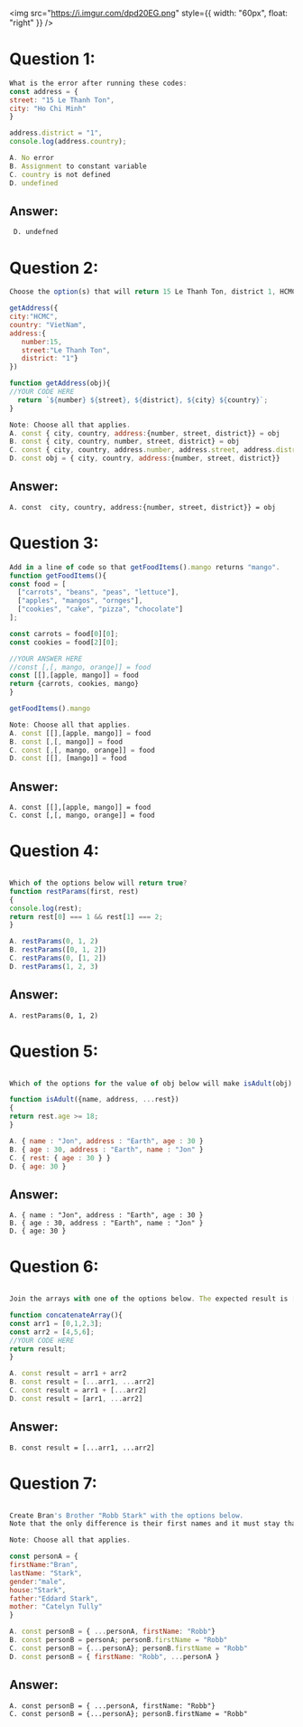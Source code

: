 <img
  src="https://i.imgur.com/dpd20EG.png"
  style={{ width: "60px", float: "right" }}
/>
# Question 1:

```js
What is the error after running these codes:
const address = {
street: "15 Le Thanh Ton",
city: "Ho Chi Minh"
}

address.district = "1",
console.log(address.country);

A. No error
B. Assignment to constant variable
C. country is not defined
D. undefined
```

## Answer:

```
 D. undefned
```

# Question 2:

```js
Choose the option(s) that will return 15 Le Thanh Ton, district 1, HCMC, Vietnam

getAddress({
city:"HCMC",
country: "VietNam",
address:{
   number:15,
   street:"Le Thanh Ton",
   district: "1"}
})

function getAddress(obj){
//YOUR CODE HERE
  return `${number} ${street}, ${district}, ${city} ${country}`;
}

Note: Choose all that applies.
A. const { city, country, address:{number, street, district}} = obj
B. const { city, country, number, street, district} = obj
C. const { city, country, address.number, address.street, address.district } = obj
D. const obj = { city, country, address:{number, street, district}}
```

## Answer:

```
A. const  city, country, address:{number, street, district}} = obj
```

# Question 3:

```js
Add in a line of code so that getFoodItems().mango returns "mango".
function getFoodItems(){
const food = [
  ["carrots", "beans", "peas", "lettuce"],
  ["apples", "mangos", "ornges"],
  ["cookies", "cake", "pizza", "chocolate"]
];

const carrots = food[0][0];
const cookies = food[2][0];

//YOUR ANSWER HERE
//const [,[, mango, orange]] = food
const [[],[apple, mango]] = food
return {carrots, cookies, mango}
}

getFoodItems().mango

Note: Choose all that applies.
A. const [[],[apple, mango]] = food
B. const [,[, mango]] = food
C. const [,[, mango, orange]] = food
D. const [[], [mango]] = food

```

## Answer:

```
A. const [[],[apple, mango]] = food
C. const [,[, mango, orange]] = food

```

# Question 4:

```js

Which of the options below will return true?
function restParams(first, rest)
{
console.log(rest);
return rest[0] === 1 && rest[1] === 2;
}

A. restParams(0, 1, 2)
B. restParams([0, 1, 2])
C. restParams(0, [1, 2])
D. restParams(1, 2, 3)

```

## Answer:

```
A. restParams(0, 1, 2)

```

# Question 5:

```js

Which of the options for the value of obj below will make isAdult(obj) return true?

function isAdult({name, address, ...rest})
{
return rest.age >= 18;
}

A. { name : "Jon", address : "Earth", age : 30 }
B. { age : 30, address : "Earth", name : "Jon" }
C. { rest: { age : 30 } }
D. { age: 30 }

```

## Answer:

```
A. { name : "Jon", address : "Earth", age : 30 }
B. { age : 30, address : "Earth", name : "Jon" }
D. { age: 30 }

```

# Question 6:

```js

Join the arrays with one of the options below. The expected result is [ 0, 1, 2, 3, 4, 5, 6].

function concatenateArray(){
const arr1 = [0,1,2,3];
const arr2 = [4,5,6];
//YOUR CODE HERE
return result;
}

A. const result = arr1 + arr2
B. const result = [...arr1, ...arr2]
C. const result = arr1 + [...arr2]
D. const result = [arr1, ...arr2]

```

## Answer:

```
B. const result = [...arr1, ...arr2]

```

# Question 7:

```js

Create Bran's Brother "Robb Stark" with the options below.
Note that the only difference is their first names and it must stay that way.

Note: Choose all that applies.

const personA = {
firstName:"Bran",
lastName: "Stark",
gender:"male",
house:"Stark",
father:"Eddard Stark",
mother: "Catelyn Tully"
}

A. const personB = { ...personA, firstName: "Robb"}
B. const personB = personA; personB.firstName = "Robb"
C. const personB = {...personA}; personB.firstName = "Robb"
D. const personB = { firstName: "Robb", ...personA }

```

## Answer:

```
A. const personB = { ...personA, firstName: "Robb"}
C. const personB = {...personA}; personB.firstName = "Robb"

```
